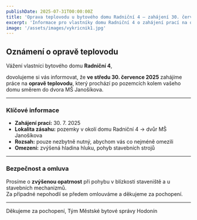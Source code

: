 ```yaml
---
publishDate: 2025-07-31T00:00:00Z
title: 'Oprava teplovodu u bytového domu Radniční 4 – zahájení 30. července 2025'
excerpt: 'Informace pro vlastníky domu Radniční 4 o zahájení prací na opravě teplovodu a souvisejících omezeních od 30. 7. 2025'
image: '/assets/images/vykricnik1.jpg'
---
```


## Oznámení o opravě teplovodu

Vážení vlastníci bytového domu **Radniční 4**,

dovolujeme si vás informovat, že **ve středu 30. července 2025** zahájíme práce na **opravě teplovodu**, který prochází po pozemcích kolem vašeho domu směrem do dvora MŠ Janošíkova.

---

### Klíčové informace

- **Zahájení prací:** 30. 7. 2025
- **Lokalita zásahu:** pozemky v okolí domu Radniční 4 → dvůr MŠ Janošíkova
- **Rozsah:** pouze nezbytně nutný, abychom vás co nejméně omezili
- **Omezení:** zvýšená hladina hluku, pohyb stavebních strojů

---

### Bezpečnost a omluva

Prosíme o **zvýšenou opatrnost** při pohybu v blízkosti staveniště a u stavebních mechanizmů.  
Za případné nepohodlí se předem omlouváme a děkujeme za pochopení.

---

Děkujeme za pochopení,
Tým Městské bytové správy Hodonín
